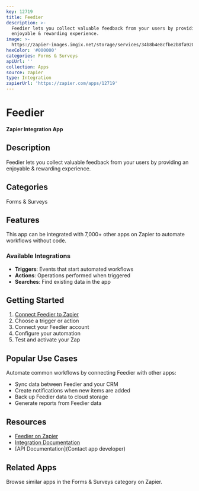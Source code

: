 ```yaml
---
key: 12719
title: Feedier
description: >-
  Feedier lets you collect valuable feedback from your users by providing an
  enjoyable & rewarding experience.
image: >-
  https://zapier-images.imgix.net/storage/services/34b8b4e8cfbe2b8fa92027be29423d13.png?auto=format%2Ccompress&ixlib=python-3.0.0&q=50
hexColor: '#000000'
categories: Forms & Surveys
apiUrl: ''
collection: Apps
source: zapier
type: Integration
zapierUrl: 'https://zapier.com/apps/12719'
---
```

# Feedier

**Zapier Integration App**

## Description

Feedier lets you collect valuable feedback from your users by providing an enjoyable & rewarding experience.

## Categories

Forms & Surveys

## Features

This app can be integrated with 7,000+ other apps on Zapier to automate workflows without code.

### Available Integrations

- **Triggers**: Events that start automated workflows
- **Actions**: Operations performed when triggered
- **Searches**: Find existing data in the app

## Getting Started

1. [Connect Feedier to Zapier](https://zapier.com/apps/12719)
2. Choose a trigger or action
3. Connect your Feedier account
4. Configure your automation
5. Test and activate your Zap

## Popular Use Cases

Automate common workflows by connecting Feedier with other apps:

- Sync data between Feedier and your CRM
- Create notifications when new items are added
- Back up Feedier data to cloud storage
- Generate reports from Feedier data

## Resources

- [Feedier on Zapier](https://zapier.com/apps/12719)
- [Integration Documentation](https://zapier.com/apps/12719/integrations)
- [API Documentation](Contact app developer)

## Related Apps

Browse similar apps in the Forms & Surveys category on Zapier.
